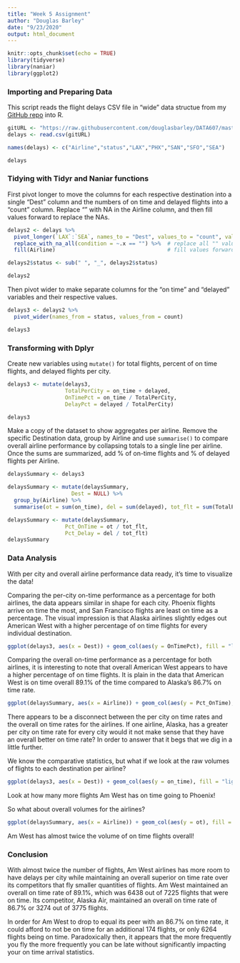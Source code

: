 ```yaml
---
title: "Week 5 Assignment"
author: "Douglas Barley"
date: "9/23/2020"
output: html_document
---
```


```r
knitr::opts_chunk$set(echo = TRUE)
library(tidyverse)
library(naniar)
library(ggplot2)
```

### Importing and Preparing Data

This script reads the flight delays CSV file in "wide" data structue from my <a href="https://raw.githubusercontent.com/douglasbarley/DATA607/master/Week%205%20-%20Arrival%20Delays.csv">GitHub repo</a> into R.

```r
gitURL <- "https://raw.githubusercontent.com/douglasbarley/DATA607/master/Week%205%20-%20Arrival%20Delays.csv"
delays <- read.csv(gitURL)

names(delays) <- c("Airline","status","LAX","PHX","SAN","SFO","SEA")

delays
```

### Tidying with Tidyr and Naniar functions

First pivot longer to move the columns for each respective destination into a single "Dest" column and the numbers of on time and delayed flights into a "count" column. Replace "" with NA in the Airline column, and then fill values forward to replace the NAs.

```r
delays2 <- delays %>%
  pivot_longer(`LAX`:`SEA`, names_to = "Dest", values_to = "count", values_drop_na = TRUE) %>%
  replace_with_na_all(condition = ~.x == "") %>%  # replace all "" values with NA
  fill(Airline)                                   # fill values forward in the Airline column

delays2$status <- sub(" ", "_", delays2$status)

delays2
```

Then pivot wider to make separate columns for the "on time" and "delayed" variables and their respective values.

```r
delays3 <- delays2 %>%
  pivot_wider(names_from = status, values_from = count)

delays3
```

### Transforming with Dplyr

Create new variables using `mutate()` for total flights, percent of on time flights, and delayed flights per city.

```r
delays3 <- mutate(delays3, 
                  TotalPerCity = on_time + delayed,
                  OnTimePct = on_time / TotalPerCity,
                  DelayPct = delayed / TotalPerCity)

delays3
```

Make a copy of the dataset to show aggregates per airline. Remove the specific Destination data, group by Airline and use `summarise()` to compare overall airline performance by collapsing totals to a single line per airline. Once the sums are summarized, add % of on-time flights and % of delayed flights per Airline.

```r
delaysSummary <- delays3

delaysSummary <- mutate(delaysSummary,
                    Dest = NULL) %>%
  group_by(Airline) %>%
  summarise(ot = sum(on_time), del = sum(delayed), tot_flt = sum(TotalPerCity))

delaysSummary <- mutate(delaysSummary, 
                  Pct_OnTime = ot / tot_flt,
                  Pct_Delay = del / tot_flt)
delaysSummary
```

### Data Analysis

With per city and overall airline performance data ready, it's time to visualize the data!

Comparing the per-city on-time performance as a percentage for both airlines, the data appears similar in shape for each city. Phoenix flights arrive on time the most, and San Francisco flights are least on time as a percentage. The visual impression is that Alaska airlines slightly edges out American West with a higher percentage of on time flights for every individual destination.

```r
ggplot(delays3, aes(x = Dest)) + geom_col(aes(y = OnTimePct), fill = "light blue") + xlab("destinations") + ylab("% on time flights") + facet_wrap(~Airline) + labs(title = "Percent on time flights per destination by airline")
```


Comparing the overall on-time performance as a percentage for both airlines, it is interesting to note that overall American West appears to have a higher percentage of on time flights. It is plain in the data that American West is on time overall 89.1% of the time compared to Alaska's 86.7% on time rate.

```r
ggplot(delaysSummary, aes(x = Airline)) + geom_col(aes(y = Pct_OnTime), fill = "turquoise") + ylab("% on time flights") + labs(title = "Percent on time flights by airline")
```

There appears to be a disconnect between the per city on time rates and the overall on time rates for the airlines. If one airline, Alaska, has a greater per city on time rate for every city would it not make sense that they have an overall better on time rate? In order to answer that it begs that we dig in a little further.

We know the comparative statistics, but what if we look at the raw volumes of flights to each destination per airline?

```r
ggplot(delays3, aes(x = Dest)) + geom_col(aes(y = on_time), fill = "light blue") + xlab("destinations") + ylab("# on time flights") + facet_wrap(~Airline) + labs(title = "# on time flights per destination by airline")
```

Look at how many more flights Am West has on time going to Phoenix!

So what about overall volumes for the airlines?

```r
ggplot(delaysSummary, aes(x = Airline)) + geom_col(aes(y = ot), fill = "turquoise") + ylab("# on time flights") + labs(title = "# on time flights by airline")
```

Am West has almost twice the volume of on time flights overall!

### Conclusion

With almost twice the number of flights, Am West airlines has more room to have delays per city while maintaining an overall superior on time rate over its competitors that fly smaller quantities of flights. Am West maintained an overall on time rate of 89.1%, which was 6438 out of 7225 flights that were on time.  Its competitor, Alaska Air, maintained an overall on time rate of 86.7% or 3274 out of 3775 flights.

In order for Am West to drop to equal its peer with an 86.7% on time rate, it could afford to not be on time for an additional 174 flights, or only 6264 flights being on time. Paradoxically then, it appears that the more frequently you fly the more frequently you can be late without significantly impacting your on time arrival statistics.


